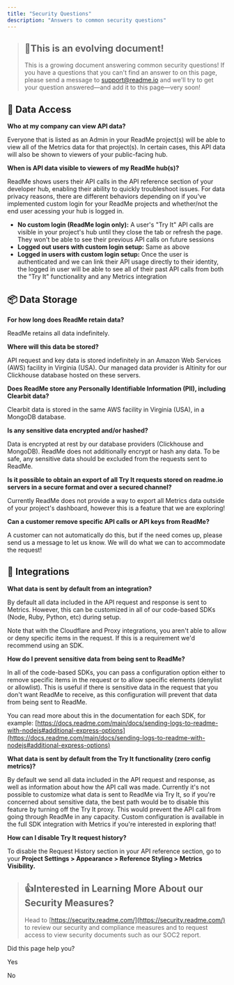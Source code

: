 ```yaml
---
title: "Security Questions"
description: "Answers to common security questions"
---
```

> ## 📘This is an evolving document!
> 
> This is a growing document answering common security questions! If you have a questions that you can't find an answer to on this page, please send a message to [support@readme.io](mailto:support@readme.io)
>  and we'll try to get your question answered—and add it to this page—very soon!

## 🔎 Data Access

**Who at my company can view API data?**

Everyone that is listed as an Admin in your ReadMe project(s) will be able to view all of the Metrics data for that project(s). In certain cases, this API data will also be shown to viewers of your public-facing hub.

**When is API data visible to viewers of my ReadMe hub(s)?**

ReadMe shows users their API calls in the API reference section of your developer hub, enabling their ability to quickly troubleshoot issues. For data privacy reasons, there are different behaviors depending on if you've implemented custom login for your ReadMe projects and whether/not the end user acessing your hub is logged in.

*   **No custom login (ReadMe login only):** A user's "Try It" API calls are visible in your project's hub until they close the tab or refresh the page. They won't be able to see their previous API calls on future sessions
*   **Logged out users with custom login setup:** Same as above
*   **Logged in users with custom login setup:** Once the user is authenticated and we can link their API usage directly to their identity, the logged in user will be able to see all of their past API calls from both the "Try It" functionality and any Metrics integration

## 📦 Data Storage

**For how long does ReadMe retain data?**

ReadMe retains all data indefinitely.

**Where will this data be stored?**

API request and key data is stored indefinitely in an Amazon Web Services (AWS) facility in Virginia (USA). Our managed data provider is Altinity for our Clickhouse database hosted on these servers.

**Does ReadMe store any Personally Identifiable Information (PII), including Clearbit data?**

Clearbit data is stored in the same AWS facility in Virginia (USA), in a MongoDB database.

**Is any sensitive data encrypted and/or hashed?**

Data is encrypted at rest by our database providers (Clickhouse and MongoDB). ReadMe does not additionally encrypt or hash any data. To be safe, any sensitive data should be excluded from the requests sent to ReadMe.

**Is it possible to obtain an export of all Try It requests stored on readme.io servers in a secure format and over a secured channel?**

Currently ReadMe does not provide a way to export all Metrics data outside of your project's dashboard, however this is a feature that we are exploring!

**Can a customer remove specific API calls or API keys from ReadMe?**

A customer can not automatically do this, but if the need comes up, please send us a message to let us know. We will do what we can to accommodate the request!

## 🔌 Integrations

**What data is sent by default from an integration?**

By default all data included in the API request and response is sent to Metrics. However, this can be customized in all of our code-based SDKs (Node, Ruby, Python, etc) during setup.

Note that with the Cloudflare and Proxy integrations, you aren't able to allow or deny specific items in the request. If this is a requirement we'd recommend using an SDK.

**How do I prevent sensitive data from being sent to ReadMe?**

In all of the code-based SDKs, you can pass a configuration option either to remove specific items in the request or to allow specific elements (denylist or allowlist). This is useful if there is sensitive data in the request that you don't want ReadMe to receive, as this configuration will prevent that data from being sent to ReadMe.

You can read more about this in the documentation for each SDK, for example: [https://docs.readme.com/main/docs/sending-logs-to-readme-with-nodejs#additional-express-options](https://docs.readme.com/main/docs/sending-logs-to-readme-with-nodejs#additional-express-options)

**What data is sent by default from the Try It functionality (zero config metrics)?**

By default we send all data included in the API request and response, as well as information about how the API call was made. Currently it's not possible to customize what data is sent to ReadMe via Try It, so if you're concerned about sensitive data, the best path would be to disable this feature by turning off the Try It proxy. This would prevent the API call from going through ReadMe in any capacity. Custom configuration is available in the full SDK integration with Metrics if you're interested in exploring that!

**How can I disable Try It request history?**

To disable the Request History section in your API reference section, go to your **Project Settings > Appearance > Reference Styling > Metrics Visibility.**

> ## 👍Interested in Learning More About our Security Measures?
> 
> Head to [https://security.readme.com/](https://security.readme.com/)
>  to review our security and compliance measures and to request access to view security documents such as our SOC2 report.

Did this page help you?

Yes

No